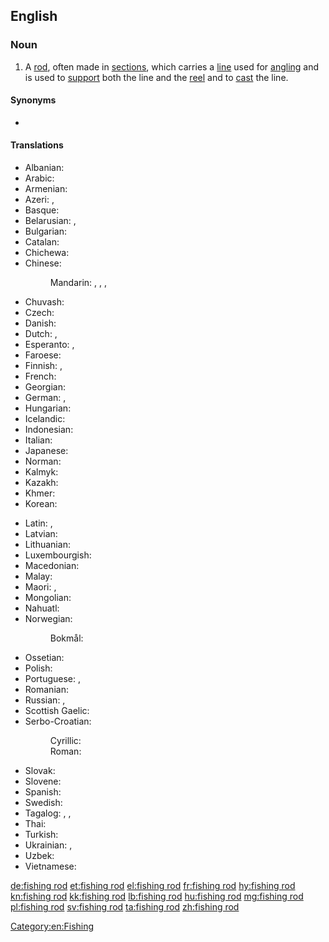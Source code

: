 ==English==
{{wikipedia}}

===Noun===
{{en-noun|head=[[fishing]] [[rod]]}}

# A [[rod]], often made in [[sections]], which carries a [[line]] used for [[angling]] and is used to [[support]] both the line and the [[reel]] and to [[cast]] the line.

====Synonyms====
* {{l|en|fishing pole}}

====Translations====
{{trans-top|rod used for angling}}
* Albanian: {{t|sq|kallam peshkimi}}
* Arabic: {{t|ar|قَصْبَة صَيْد|f|tr=qaṣbat ṣayd}}
* Armenian: {{t+|hy|կարթաձող|sc=Armn}}
* Azeri: {{t+|az|tilov}}, {{t+|az|qarmaq}}
* Basque: {{t-needed|eu}}
* Belarusian: {{t|be|ву́дачка|f|sc=Cyrl}}, {{t|be|ву́да|f|sc=Cyrl}} {{qualifier|dated}}
* Bulgarian: {{t+|bg|въ́дица|f}}
* Catalan: {{t|ca|canya de pescar|f}}
* Chichewa: {{t|ny|nsomba ndodo}}
* Chinese:
*: Mandarin: {{t|cmn|釣竿|sc=Hani}}, {{t+|cmn|钓竿|tr=diàogān|sc=Hani}}, {{t|cmn|魚竿|sc=Hani}}, {{t+|cmn|鱼竿|tr=yúgān|sc=Hani}}
* Chuvash: {{t|cv|вăлта|sc=Cyrl}}
* Czech: {{t|cs|rybářský prut|m}}
* Danish: {{t|da|fiskestang|c}}
* Dutch: {{t|nl|hengelroede}}, {{t+|nl|hengel}}
* Esperanto: {{t|eo|fiŝkaptado vergo}}, {{t|eo|fiŝvergo}}
* Faroese: {{t|fo|tráða|f}}
* Finnish: {{t|fi|onkivapa}}, {{t+|fi|vapa}}
* French: {{t+|fr|canne à pêche|f}}
* Georgian: {{t|ka|ანკესი|sc=Geor}}
* German: {{t+|de|Angelrute|f}}, {{t+|de|Angel|f}}
* Hungarian: {{t+|hu|horgászbot}}
* Icelandic: {{t+|is|veiðistöng|f}}
* Indonesian: {{t+|id|pancing}}
* Italian: {{t|it|canna da pesca|f}}
* Japanese: {{t|ja|釣り竿|tr=つりざお, tsurizao}}
* Norman: {{t|nrf|vaûle|f}}
* Kalmyk: {{t|xal|һахуль}}
* Kazakh: {{t|kk|қармақ|sc=Cyrl}}
* Khmer: {{t-needed|km}}
* Korean: {{t+|ko|낚싯대|tr=nakksitdae|sc=Hang}}
{{trans-mid}}
* Latin: {{t|la|harundo}}, {{t|la|arundo}}
* Latvian: {{t+|lv|makšķere|f}}
* Lithuanian: {{t|lt|meškerė}}
* Luxembourgish: {{t+|lb|Aangel|f}}
* Macedonian: {{t|mk|риболовен стап|m|sc=Cyrl}}
* Malay: {{t|ms|pancing}}
* Maori: {{t|mi|matira}}, {{t|mi|tautara}}
* Mongolian: {{t-needed|mn}}
* Nahuatl: {{t+|nah|acacuextli}}
* Norwegian:
*: Bokmål: {{t|nb|fiskestang}}
* Ossetian: {{t|os|æнгуыр}}
* Polish: {{t+|pl|wędka|f}}
* Portuguese: {{t|pt|vara de pescar}}, {{t|pt|vara de pesca}}
* Romanian: {{t+|ro|undiță|f}}
* Russian: {{t+|ru|у́дочка|f}}, {{t+|ru|уди́лище|n}} {{qualifier|the rod only}}
* Scottish Gaelic: {{t|gd|slat-iasgaich|f}}
* Serbo-Croatian:
*: Cyrillic: {{t|sh|штап за пецање|m}}
*: Roman: {{t|sh|štap za pecanje|m}}
* Slovak: {{t|sk|rybársky prút|m}}
* Slovene: {{t|sl|ribiška palica|f}}
* Spanish: {{t|es|caña de pesca|f}}
* Swedish: {{t|sv|fiskespö|c}}
* Tagalog: {{t|tl|baway}}, {{t|tl|baliwasan}}, {{t|tl|baliwasnan}}
* Thai: {{t-needed|th}}
* Turkish: {{t+|tr|olta}}
* Ukrainian: {{t|uk|ву́дка|f|sc=Cyrl}}, {{t|uk|ву́дочка|f|sc=Cyrl}}
* Uzbek: {{t+|uz|qarmoq}}
* Vietnamese: {{t+|vi|cần câu}}
{{trans-bottom}}

[[Category:en:Fishing]]

[[de:fishing rod]]
[[et:fishing rod]]
[[el:fishing rod]]
[[fr:fishing rod]]
[[hy:fishing rod]]
[[kn:fishing rod]]
[[kk:fishing rod]]
[[lb:fishing rod]]
[[hu:fishing rod]]
[[mg:fishing rod]]
[[pl:fishing rod]]
[[sv:fishing rod]]
[[ta:fishing rod]]
[[zh:fishing rod]]